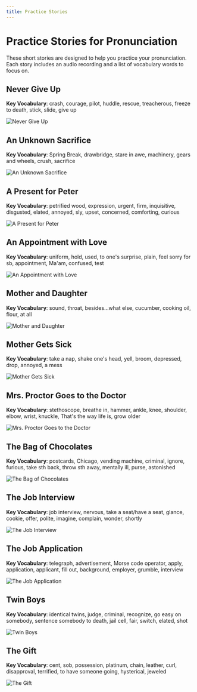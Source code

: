 ```yaml
---
title: Practice Stories
---
```


# Practice Stories for Pronunciation

These short stories are designed to help you practice your pronunciation. Each story includes an audio recording and a list of vocabulary words to focus on.

## Never Give Up

**Key Vocabulary**: crash, courage, pilot, huddle, rescue, treacherous, freeze to death, stick, slide, give up

![Never Give Up](/uploads/2019/05/Never-Give-Up.png)

<AudioPlayer src="/uploads/2019/05/Never-Give-Up.mp3" />

## An Unknown Sacrifice

**Key Vocabulary**: Spring Break, drawbridge, stare in awe, machinery, gears and wheels, crush, sacrifice

![An Unknown Sacrifice](/uploads/2019/05/An-Unknown-Sacrifice.png)

<AudioPlayer src="/uploads/2019/05/An-Unknown-Sacrifice.mp3" />

## A Present for Peter

**Key Vocabulary**: petrified wood, expression, urgent, firm, inquisitive, disgusted, elated, annoyed, sly, upset, concerned, comforting, curious

![A Present for Peter](/uploads/2019/05/A-Present-for-Peter.png)

<AudioPlayer src="/uploads/2019/05/A-Present-for-Peter-v2.mp3" />

## An Appointment with Love

**Key Vocabulary**: uniform, hold, used, to one's surprise, plain, feel sorry for sb, appointment, Ma'am, confused, test

![An Appointment with Love](/uploads/2019/05/An-Appointment-with-Love.png)

<AudioPlayer src="/uploads/2019/05/An-Appointment-with-Love.mp3" />

## Mother and Daughter

**Key Vocabulary**: sound, throat, besides...what else, cucumber, cooking oil, flour, at all

![Mother and Daughter](/uploads/2019/05/Mother-and-Daughter.png)

<AudioPlayer src="/uploads/2019/05/Mother-and-Daughter.mp3" />

## Mother Gets Sick

**Key Vocabulary**: take a nap, shake one's head, yell, broom, depressed, drop, annoyed, a mess

![Mother Gets Sick](/uploads/2019/05/Mother-Gets-Sick.png)

<AudioPlayer src="/uploads/2019/05/Mother-Gets-Sick.mp3" />

## Mrs. Proctor Goes to the Doctor

**Key Vocabulary**: stethoscope, breathe in, hammer, ankle, knee, shoulder, elbow, wrist, knuckle, That's the way life is, grow older

![Mrs. Proctor Goes to the Doctor](/uploads/2019/05/Mrs-Proctor-Goes-to-the-Doctor.png)

<AudioPlayer src="/uploads/2019/05/Mrs.-Proctor-Goes-to-the-Doctor-v2.mp3" />

## The Bag of Chocolates

**Key Vocabulary**: postcards, Chicago, vending machine, criminal, ignore, furious, take sth back, throw sth away, mentally ill, purse, astonished

![The Bag of Chocolates](/uploads/2019/05/The-Bag-of-Chocolates.png)

<AudioPlayer src="/uploads/2019/05/The-Bag-of-Chocolates.mp3" />

## The Job Interview

**Key Vocabulary**: job interview, nervous, take a seat/have a seat, glance, cookie, offer, polite, imagine, complain, wonder, shortly

![The Job Interview](/uploads/2019/05/The-Job-Interview.png)

<AudioPlayer src="/uploads/2019/05/The-Job-Interview.mp3" />

## The Job Application

**Key Vocabulary**: telegraph, advertisement, Morse code operator, apply, application, applicant, fill out, background, employer, grumble, interview

![The Job Application](/uploads/2019/11/The-Job-Application.png)

<AudioPlayer src="/uploads/2019/05/The-Job-Application.mp3" />

## Twin Boys

**Key Vocabulary**: identical twins, judge, criminal, recognize, go easy on somebody, sentence somebody to death, jail cell, fair, switch, elated, shot

![Twin Boys](/uploads/2019/05/Twin-Boys.png)

<AudioPlayer src="/uploads/2019/05/Twin-Boys.mp3" />

## The Gift

**Key Vocabulary**: cent, sob, possession, platinum, chain, leather, curl, disapproval, terrified, to have someone going, hysterical, jeweled

![The Gift](/uploads/2019/12/The-Gift.png)

<AudioPlayer src="/uploads/2019/12/The-Gift.mp3" />